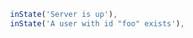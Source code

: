 ```ts
              inState('Server is up'),
              inState('A user with id "foo" exists'),
```
